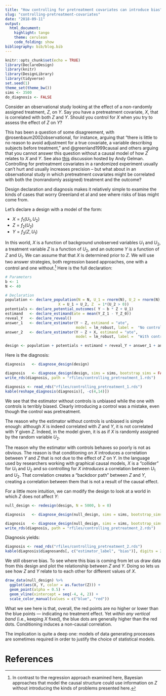 ```yaml
---
title: "How controlling for pretreatment covariates can introduce bias"
slug: "controlling-pretreatment-covariates"
date: "2018-09-11"
output:
  html_document:
    highlight: tango
    theme: cerulean
    code_folding: show
bibliography: bib/blog.bib
---
```


```r
knitr::opts_chunk$set(echo = TRUE)
library(DeclareDesign)
library(knitr)
library(DesignLibrary)
library(tidyverse)
set.seed(1)
theme_set(theme_bw())
sims <- 3500
do_diagnosis <- FALSE
```

Consider an observational study looking at the effect of a non-randomly assigned treatment, $Z$, on $Y$. Say you have a pretreatment covariate, $X$, that is correlated with both $Z$ and $Y$. Should you control for $X$ when you try to assess the effect of $Z$ on $Y$?

This has been a question of some disagreement, with @rosenbaum2002observational, for instance, arguing that "there is little to no reason to avoid adjustment for a true covariate, a variable describing subjects before treatment," and @greenland1999causal and others arguing that you cannot answer this question without a causal model of how $Z$ relates to $X$ and $Y$. See also [this](https://andrewgelman.com/2009/07/23/pearls_and_gelm/) discussion hosted by Andy Gelman.  Controlling for pretreatment covariates in a randomized experiment usually can't hurt and usually increases precision -- but what about in an observational study in which pretreatment covariates might be correlated with both the (nonrandomly assigned) treatment and the outcome?

Design declaration and diagnosis makes it relatively simple to examine the kinds of cases that worry Greenland et al and see where risks of bias might come from. 

Let's declare a design with a model of the form:

* $X = f_1(U_1, U_2)$
* $Z = f_2(U_2)$
* $Y = f_3(Z, U_1)$

In this world, $X$ is a function of background unobserved variables $U_1$ and $U_2$, a treatment variable $Z$ is a function of $U_2$, and an outcome $Y$ is a function of $Z$ and $U_1$. We can assume that that $X$ is determined prior to $Z$. We will use two answer strategies, both regression based approaches, one with a control and one without.^[In contrast to the regression approach examined here, Bayesian approaches that model the causal structure could use information on $Z$ without introducing the kinds of problems presented here.] Here is the full declaration:

```r
# Parameters
b <- 1
N <- 40

# Declaration
population <- declare_population(N = N, U_1 = rnorm(N), U_2 = rnorm(N),
                        X = U_1 + U_2, Z  = 1*(U_2 > 0))
potentials <- declare_potential_outcomes( Y ~ b * Z + U_1)
estimand   <- declare_estimand(ate = mean(Y_Z_1 - Y_Z_0))
reveal_Y   <- declare_reveal() 
answer_1   <- declare_estimator(Y ~ Z, estimand = "ate", 
                                model = lm_robust, label =  "No control")
answer_2   <- declare_estimator(Y ~ Z + X, estimand = "ate", 
                                model = lm_robust, label =  "With control")

design <- population + potentials + estimand + reveal_Y + answer_1 + answer_2
```


Here is the diagnosis:

```r
diagnosis   <- diagnose_design(design)
```

```r
diagnosis   <- diagnose_design(design, sims = sims, bootstrap_sims = FALSE)
write_rds(diagnosis, path = "rfiles/controlling_pretreatment_1.rds")
```


```r
diagnosis <- read_rds("rfiles/controlling_pretreatment_1.rds")
kable(reshape_diagnosis(diagnosis)[, -c(4,14)])
```

We see that the estimator without controls is unbiased while the one with controls is terribly biased. Clearly introducing a control was a mistake, even though the control was pretreatment. 

The reason why the estimator without controls is unbiased is simple enough: although $X$ is indeed correlated with $Z$ and $Y$, it is not correlated with $Y$ given $Z$. Indeed, in the model given, it is as if $X$ is randomly assigned by the random variable $U_2$.

The reason why the estimator with controls behaves so poorly is not as obvious. The reason is that conditioning on $X$ introduces a correlation between $Y$ and $Z$ that is not due to the effect of $Z$ on $Y$. In the language used by researchers working with graphical causal models, $X$ is a "collider" for $U_1$ and $U_2$ and so controlling for $X$ *introduces* a correlation between $U_1$ and $U_2$. That correlation creates a "backdoor path" between $Z$ and $Y$, creating a correlation between them that is not a result of the causal effect.

For a little more intuition, we can modify the design to look at a world in which $Z$ does not affect $Y$:

```r
null_design <- redesign(design, N = 5000, b = 0)
```

```r
diagnosis   <- diagnose_design(null_design, sims = sims, bootstrap_sims = FALSE)
```

```r
diagnosis   <- diagnose_design(null_design, sims = sims, bootstrap_sims = FALSE)
write_rds(diagnosis, path = "rfiles/controlling_pretreatment_2.rds")
```

Diagnosis yields:

```r
diagnosis <- read_rds("rfiles/controlling_pretreatment_2.rds")
kable(diagnosis$diagnosands[, c("estimator_label", "bias")], digits = 2)
```

We still observe bias. To see where this bias is coming from let us draw data from this design and plot the relationship between $Z$ and $Y$. Doing so lets us see how $Z$ and $Y$ relate to to each other for different values of $X$.

```r
draw_data(null_design) %>%
  ggplot(aes(X, Y, color = as.factor(Z))) + 
  geom_point(alpha = 0.5) + 
  geom_vline(xintercept = seq(-4, 4, 2)) +
  scale_color_manual(values = c("blue", "red"))
```

What we see here is that, overall, the red points are no higher or lower than the blue points --- indicating no treatment effect. Yet *within any vertical band* (i.e.,  keeping $X$ fixed), the blue dots are generally higher than the red dots. Conditioning induces a non-causal correlation. 

The implication is quite a deep one: models of data generating processes are sometimes required in order to justify the choice of statistical models.

# References
